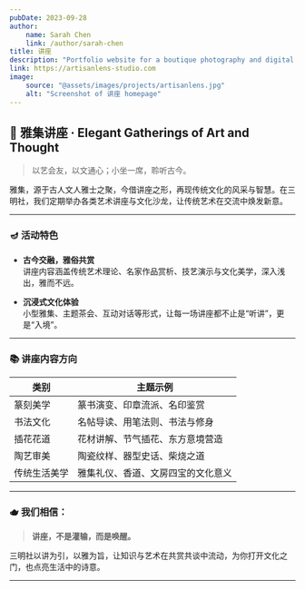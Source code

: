 ```yaml
---
pubDate: 2023-09-28
author:
    name: Sarah Chen
    link: /author/sarah-chen
title: 讲座
description: "Portfolio website for a boutique photography and digital media agency"
link: https://artisanlens-studio.com
image:
    source: "@assets/images/projects/artisanlens.jpg"
    alt: "Screenshot of 讲座 homepage"
---
```


## 🏮 雅集讲座 · Elegant Gatherings of Art and Thought

> 以艺会友，以文通心；小坐一席，聆听古今。

雅集，源于古人文人雅士之聚，今借讲座之形，再现传统文化的风采与智慧。在三明社，我们定期举办各类艺术讲座与文化沙龙，让传统艺术在交流中焕发新意。

---

### 🪔 活动特色

- **古今交融，雅俗共赏**  
  讲座内容涵盖传统艺术理论、名家作品赏析、技艺演示与文化美学，深入浅出，雅而不远。

- **沉浸式文化体验**  
  小型雅集、主题茶会、互动对话等形式，让每一场讲座都不止是“听讲”，更是“入境”。

---

### 📚 讲座内容方向

| 类别 | 主题示例 |
|------|----------|
| 篆刻美学 | 篆书演变、印章流派、名印鉴赏 |
| 书法文化 | 名帖导读、用笔法则、书法与修身 |
| 插花花道 | 花材讲解、节气插花、东方意境营造 |
| 陶艺审美 | 陶瓷纹样、器型史话、柴烧之道 |
| 传统生活美学 | 雅集礼仪、香道、文房四宝的文化意义 |

---

### 🫖 我们相信：

> **讲座，不是灌输，而是唤醒。**

三明社以讲为引，以雅为旨，让知识与艺术在共赏共谈中流动，为你打开文化之门，也点亮生活中的诗意。

---

